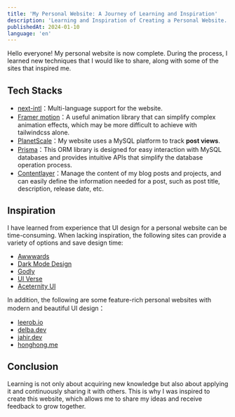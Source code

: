 ```yaml
---
title: 'My Personal Website: A Journey of Learning and Inspiration'
description: 'Learning and Inspiration of Creating a Personal Website.'
publishedAt: 2024-01-10
language: 'en'
---
```


Hello everyone! My personal website is now complete. During the process, I learned new techniques that I would like to share, along with some of the sites that inspired me.

## Tech Stacks
- [next-intl](https://next-intl-docs.vercel.app)：Multi-language support for the website.
- [Framer motion](https://www.framer.com/motion/)：A useful animation library that can simplify complex animation effects, which may be more difficult to achieve with tailwindcss alone.
- [PlanetScale](https://planetscale.com/)：My website uses a MySQL platform to track **post views**.
- [Prisma](https://www.prisma.io/)：This ORM library is designed for easy interaction with MySQL databases and provides intuitive APIs that simplify the database operation process.
- [Contentlayer](https://www.contentlayer.dev/)：Manage the content of my blog posts and projects, and can easily define the information needed for a post, such as post title, description, release date, etc.

## Inspiration
I have learned from experience that UI design for a personal website can be time-consuming. When lacking inspiration, the following sites can provide a variety of options and save design time:
- [Awwwards](https://www.awwwards.com/)
- [Dark Mode Design](https://www.darkmodedesign.com)
- [Godly](https://godly.website/)
- [UI Verse](https://uiverse.io/)
- [Aceternity UI](https://ui.aceternity.com/components)

In addition, the following are some feature-rich personal websites with modern and beautiful UI design：
- [leerob.io](https://leerob.io)
- [delba.dev](https://delba.dev/)
- [jahir.dev](https://jahir.dev/)
- [honghong.me](https://honghong.me/)

## Conclusion
Learning is not only about acquiring new knowledge but also about applying it and continuously sharing it with others. This is why I was inspired to create this website, which allows me to share my ideas and receive feedback to grow together.

